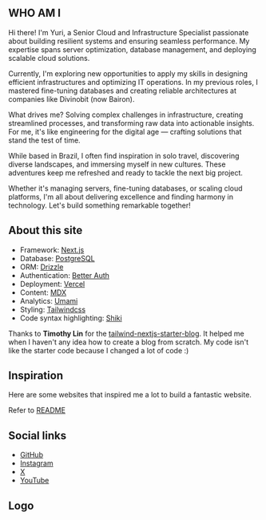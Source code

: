 ---
---

## WHO AM I

Hi there! I'm Yuri, a Senior Cloud and Infrastructure Specialist passionate about building resilient systems and ensuring seamless performance. My expertise spans server optimization, database management, and deploying scalable cloud solutions.

Currently, I'm exploring new opportunities to apply my skills in designing efficient infrastructures and optimizing IT operations. In my previous roles, I mastered fine-tuning databases and creating reliable architectures at companies like Divinobit (now Bairon).

What drives me? Solving complex challenges in infrastructure, creating streamlined processes, and transforming raw data into actionable insights. For me, it's like engineering for the digital age — crafting solutions that stand the test of time.

While based in Brazil, I often find inspiration in solo travel, discovering diverse landscapes, and immersing myself in new cultures. These adventures keep me refreshed and ready to tackle the next big project.

Whether it's managing servers, fine-tuning databases, or scaling cloud platforms, I'm all about delivering excellence and finding harmony in technology. Let's build something remarkable together!

## About this site

- Framework: [Next.js](https://nextjs.org/)
- Database: [PostgreSQL](https://www.postgresql.org/)
- ORM: [Drizzle](https://orm.drizzle.team/)
- Authentication: [Better Auth](https://www.better-auth.com/)
- Deployment: [Vercel](https://vercel.com)
- Content: [MDX](https://mdxjs.com/)
- Analytics: [Umami](https://github.com/umami-software/umami)
- Styling: [Tailwindcss](https://tailwindcss.com)
- Code syntax highlighting: [Shiki](https://github.com/shikijs/shiki)

Thanks to **Timothy Lin** for the
[tailwind-nextjs-starter-blog](https://github.com/timlrx/tailwind-nextjs-starter-blog). It helped me when I haven't any idea how to create a blog from scratch. My code isn't like the starter code because I changed a lot of code :)

## Inspiration

Here are some websites that inspired me a lot to build a fantastic website.

Refer to [README](https://github.com/isyuricunha/website?tab=readme-ov-file#credits)

## Social links

- [GitHub](https://github.com/isyuricunha)
- [Instagram](https://www.instagram.com/isyuricunha)
- [X](https://x.com/isyuricunha)
- [YouTube](https://www.youtube.com/@isyuricunha)

## Logo

<Logo />
